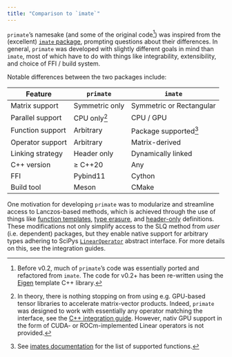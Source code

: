 ```yaml
---
title: "Comparison to `imate`"
---
```


`primate`'s namesake (and some of the original code[^1]) was inspired from the (excellent) [`imate` package](https://github.com/ameli/imate), prompting questions about their differences. In general, `primate` was developed with slightly different goals in mind than `imate`, most of which have to do with things like integrability, extensibility, and choice of FFI / build system.

Notable differences between the two packages include:

| **Feature**      | `primate`             | `imate`                |
|------------------|-----------------------|------------------------|
| Matrix support   | Symmetric only        | Symmetric or Rectangular |
| Parallel support | CPU only[^3]          | CPU / GPU              |
| Function support | Arbitrary             | Package supported[^2]  |
| Operator support | Arbitrary             | Matrix-derived         |
| Linking strategy | Header only           | Dynamically linked     |
| C++ version      | $\geq$ C++20          | Any                    |
| FFI              | Pybind11              | Cython                 |
| Build tool       | Meson                 | CMake                  |

One motivation for developing `primate` was to modularize and streamline access to Lanczos-based methods, which is achieved through the use of things like [function templates](https://en.cppreference.com/w/cpp/language/function_template), [type erasure](https://en.wikipedia.org/wiki/Type_erasure), and [header-only](https://en.wikipedia.org/wiki/Header-only) definitions. 
These modifications not only simplify access to the SLQ method from *user* (i.e. dependent) packages, but they enable native support for arbitrary types adhering to SciPys [`LinearOperator`](https://docs.scipy.org/doc/scipy/reference/generated/scipy.sparse.linalg.LinearOperator.html) abstract interface. For more details on this, see the integration guides. 

[^1]: Before v0.2, much of `primate`'s code was essentially ported and refactored from `imate`. The code for v0.2+ has been re-written using the [Eigen](https://eigen.tuxfamily.org/index.php?title=Main_Page) template C++ library.
[^2]: See [imates documentation](https://ameli.github.io/imate/api.html#functions) for the list of supported functions.
[^3]: In theory, there is nothing stopping on from using e.g. GPU-based tensor libraries to accelerate matrix-vector products. Indeed, `primate` was designed to work with essentially any operator matching the interface, see the [C++ integration guide](advanced/cpp_integration.qmd). However, nativ GPU support in the form of CUDA- or ROCm-implemented Linear operators is not provided.

<!-- - `imate` might be convenient for Python users that use Cython, whereas `primate` is convenient for C++ users that use pybind11 -->

```{=html}
<!-- - `imate` supports multiple trace estimation approaches, e.g. decompositional methods. `primate` only supports the SLQ method.  
- `imate` supports both CPU parallelism and GPU parallelism. `primate` only supports CPU parallelism.
- `imate` builds [Cython](https://cython.org/) bindings (w/ [setuptools](https://setuptools.pypa.io/en/latest/index.html)); `primate` builds [pybind11](https://pybind11.readthedocs.io/en/stable/index.html) bindings (w/ [meson](https://meson-python.readthedocs.io/en/latest/#))
- `imate`'s uses traditional runtime-linking shared libraries, wheres `primate`'s external API is header-only ([comparison](https://stackoverflow.com/questions/12671383/benefits-of-header-only-libraries))
- `imate` works with any standard C++ compiler, whereas `primate` requires (some) compiler support for C++20.
- `imate` is optimized for a fixed set of matrix functions, whereas `primate` allows for arbitrary / user-supplied functions
- `imate` requires matrices as input, whereas `primate` allows arbitrary / user-supplied `LinearOperator`'s   
- `imate` works with any standard C++ compiler, whereas `primate` requires C++20 support. -->
```